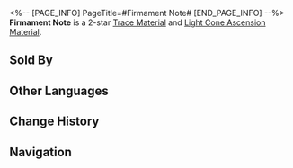 <%-- [PAGE_INFO]
PageTitle=#Firmament Note#
[END_PAGE_INFO] --%>
{{Item Infobox
|title       = Firmament Note
|id          = 110231
|image       = Item Firmament Note.png
|type        = 
|invCategory = Upgrade Materials
|rarity      = 2
|effect      = Scattered note from the firmament. Used to level up Traces slightly for {{Color|h|Harmony}} characters.
|description = A musical note scattered from order. Falling silently from the edge of the clouds, it blends into the symphony of mortal sounds, like a tear dissolving into the sea.
|source1     = Calyx: The Reverie (Dreamscape)
|source2     = Calyx: The Reverie (Dreamscape)
|source3     = Embers Exchange
|source4     = [[Omni-Synthesizer]] &mdash; Material Exchange
}}
{{Description|1=''"No one hears it until it dissolves into a song..."''}}
'''Firmament Note''' is a 2-star [[Trace Material]] and [[Light Cone Ascension Material]].

==Sold By==
{{Shop Availability}}

==Other Languages==
{{Other Languages
|en   = Firmament Note
|zhs  = 云际音符
|zht  = 雲際音符
|ja   = 雲端の音符
|ko   = 구름 위 음표
|es   = Nota del firmamento
|fr   = Note du firmament
|ru   = Небесная нота
|th   = Firmament Note
|vi   = Nốt Nhạc Đám Mây
|de   = Himmlische Note
|id   = Firmament Note
|pt   = Nota do Firmamento
}}

==Change History==
{{Change History|2.0}}

==Navigation==
{{Upgrade Material Navbox}}